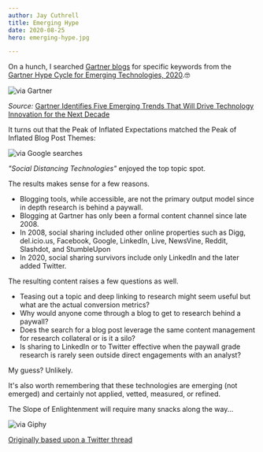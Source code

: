 ```yaml
---
author: Jay Cuthrell
title: Emerging Hype
date: 2020-08-25
hero: emerging-hype.jpg

---
```

On a hunch, I searched [Gartner blogs](https://blogs.gartner.com) for specific keywords from the [Gartner Hype Cycle for Emerging Technologies, 2020](https://www.gartner.com/en/newsroom/press-releases/2020-08-18-gartner-identifies-five-emerging-trends-that-will-drive-technology-innovation-for-the-next-decade).🤓

![via Gartner](./hype.png)

_Source:_ [Gartner Identifies Five Emerging Trends That Will Drive Technology Innovation for the Next Decade](https://www.gartner.com/en/newsroom/press-releases/2020-08-18-gartner-identifies-five-emerging-trends-that-will-drive-technology-innovation-for-the-next-decade)

It turns out that the Peak of Inflated Expectations matched the Peak of Inflated Blog Post Themes:

![via Google searches](./blogs.png)

*"Social Distancing Technologies"* enjoyed the top topic spot.

The results makes sense for a few reasons. 

- Blogging tools, while accessible, are not the primary output model since in depth research is behind a paywall.
- Blogging at Gartner has only been a formal content channel since late 2008.
- In 2008, social sharing included other online properties such as Digg, del.icio.us, Facebook, Google, LinkedIn, Live, NewsVine, Reddit, Slashdot, and StumbleUpon
- In 2020, social sharing survivors include only LinkedIn and the later added Twitter.

The resulting content raises a few questions as well.

- Teasing out a topic and deep linking to research might seem useful but what are the actual conversion metrics?
- Why would anyone come through a blog to get to research behind a paywall? 
- Does the search for a blog post leverage the same content management for research collateral or is it a silo?
- Is sharing to LinkedIn or to Twitter effective when the paywall grade research is rarely seen outside direct engagements with an analyst?

My guess? Unlikely.

It's also worth remembering that these technologies are emerging (not emerged) and certainly not applied, vetted, measured, or refined. 

The Slope of Enlightenment will require many snacks along the way...

![via Giphy](./giphy.gif)

[Originally based upon a Twitter thread](https://threadreaderapp.com/thread/1297705293913227270.html)
